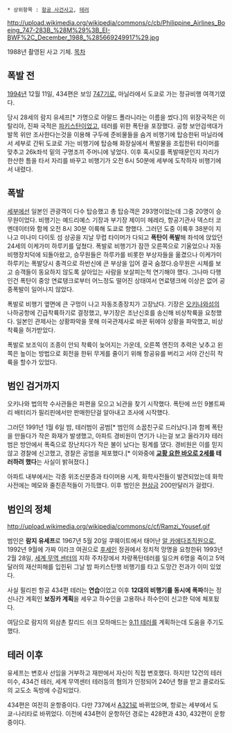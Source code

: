  * 상위항목 : [[항공 사건사고]], [[테러]]

http://upload.wikimedia.org/wikipedia/commons/c/cb/Philippine_Airlines_Boeing_747-283B_%28M%29%3B_EI-BWF%2C_December_1988_%285669249917%29.jpg

1988년 촬영된 사고 기체.
[[목차]]

== 폭발 전 ==
[[1994년]] 12월 11일, 434편은 보잉 [[747]]기로, 마닐라에서 도쿄로 가는 정규비행 여객기였다.

당시 28세의 람지 유세프[* 가명으로 아말드 폴라니라는 이름을 썼다.]의 위장국적은 이탈리아, 진짜 국적은 [[파키스탄]]이었고, 테러를 위한 폭탄을 포장했다. 공항 보안검색대가 발목 위만 조사한다는것을 이용해 구두에 준비물들을 숨겨 비행기에 탑승한뒤 마닐라에서 세부로 간뒤 도쿄로 가는 비행기에 탑승해 화장실에서 폭발물을 조립한뒤 타이머를 맞추고 26k좌석 밑의 구명조끼 주머니에 넣었다. 이후 혹시모를 폭발때문인지 자리가 한산한 틈을 타서 자리를 바꾸고 비행기가 오전 6시 50분에 세부에 도착하자 비행기에서 내렸다.

== 폭발 ==
[[세부]]에선 일본인 관광객이 다수 탑승했고 총 탑승객은 293명이었는데 그중 20명이 승무원이었다. 비행기는 예드리예스 기장과 부기장 제이미 헤레라, 항공기관사 덱스터 코멘데이터와 함께 오전 8시 30분 이륙해 도쿄로 향했다. 그러던 도중 이륙후 38분이 지나고 미나미 다이토 섬 상공을 지날 무렵 타이머가 다되고 '''폭탄이 폭발'''해 좌석에 앉았던 24세의 이케가미 하루키를 덮쳤다. 폭발로 비행기가 잠깐 오른쪽으로 기울었으나 자동비행장치덕에 되돌아왔고, 승무원들은 하루카를 비롯한 부상자들을 옮겼으나 이케가미 하루키는 폭발당시 충격으로 하반신에 큰 부상을 입어 결국 숨졌다.승무원은 시체를 보고 승객들이 동요하지 않도록 살아있는 사람을 보살피는척 연기해야 했다. 그나마 다행인건 폭탄이 중앙 연료탱크로부터 어느정도 떨어진 상태여서 연료탱크에 이상은 없어 공중폭발이 일어나지 않았다.

폭발로 비행기 옆면에 큰 구멍이 나고 자동조종장치가 고장났다. 기장은 [[오키나와]]섬의 나하공항에 긴급착륙하기로 결정했고, 부기장은 조난신호를 송신해 비상착륙을 요청했다. 일본인 관제사는 상황파악을 못해 미국관제사로 바꾼 뒤에야 상황을 파악했고, 비상착륙을 허가받았다.

폭발로 보조익이 조종이 안되 착륙이 늦어지는 가운데, 오른쪽 엔진의 추력은 낮추고 왼쪽은 높이는 방법으로 회전을 한뒤 무게를 줄이기 위해 항공유를 버리고 서야 간신히 착륙을 할수가 있었다.

== 범인 검거까지 ==
오키나와 법의학 수사관들은 파편을 모으고 뇌관을 찾기 시작했다. 폭탄에 쓰인 9볼트짜리 배터리가 필리핀에서만 판매한단걸 알아내고 조사에 시작했다.

그러던 1991년 1월 6일 밤, 테러범이 공범[* 범인의 소꿉친구로 드러났다.]과 함께 폭탄을 만들다가 작은 화재가 발생했고, 아파트 경비원이 연기가 나는걸 보고 올라가자 테러범은 방안에서 폭죽으로 장난치다가 작은 불이 났다는 핑계를 댔다. 경비원은 이를 믿지 않고 경찰에 신고했고, 경찰은 공범을 체포했다.[* 이와중에 '''[[교황 요한 바오로 2세]]를 테러하려 했다'''는 사실이 밝혀졌다.]

아파트 내부에서는 각종 위조신분증과 타이머용 시계, 화학사전들이 발견되었는데 화학사전에는 메모와 줄친흔적들이 가득했다. 이후 범인은 [[현상금]] 200만달러가 걸렸다.

== 범인의 정체 ==
http://upload.wikimedia.org/wikipedia/commons/c/cf/Ramzi_Yousef.gif

범인은 '''람지 유세프'''로 1967년 5월 20일 쿠웨이트에서 태어난 [[알 카에다]]조직원으로, 1992년 9월에 가짜 이라크 여권으로 [[후세인]] 정권에서 정치적 망명을 요청한뒤 1993년 2월 28일, [[세계 무역 센터]]의 지하 주차장에서 차량폭탄테러를 일으켜 6명을 죽이고 5억달러의 재산피해를 입힌뒤 그날 밤 파키스탄행 비행기를 타고 도망간 전과가 이미 있었다.

사실 필리핀 항공 434편 테러는 '''연습'''이었고 이후 '''12대의 비행기를 동시에 폭파'''하는 정신나간 계획인 '''보징카 계획'''을 세우고 하수인을 고용하나 하수인이 신고한 덕에 체포됬다.

여담으로 람지의 외삼촌 칼리드 쉬크 모하매드는 [[9.11 테러]]를 계획하는데 도움을 주기도 했다.

== 테러 이후 ==
유세프는 변호사 선임을 거부하고 재판에서 자신이 직접 변호했다. 하지만 12건의 테러미수, 434건 테러, 세계 무역센터 테러등의 혐의가 인정되어 240년 형을 받고 콜로라도의 교도소 독방에 수감되었다.

434편은 여전히 운항중이다. 다만 737에서 [[A321]]로 바뀌었으며, 항로는 세부에서 도쿄-나리타로 바뀌었다. 이전에 434편이 운항하던 경로는 428편과 430, 432편이 운항중이다.
